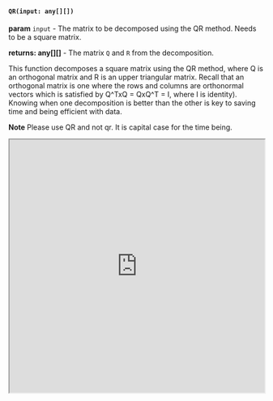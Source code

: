 
#### `QR(input: any[][])`

**param** `input` - The matrix to be decomposed using the QR method. Needs to be a square matrix.

**returns: any[][]** - The matrix `Q` and `R` from the decomposition. 

This function decomposes a square matrix using the QR method, where Q is an orthogonal matrix and R is an upper triangular matrix. Recall that an orthogonal matrix is one where the rows and columns are orthonormal vectors which is satisfied by Q^TxQ = QxQ^T = I, where I is identity). Knowing when one decomposition is better than the other is key to saving time and being efficient with data.

**Note** Please use QR and not qr. It is capital case for the time being. 

<Bleed full>
<iframe src="https://hhlab.dev/?code=%0A*import%20math%3AQR%0A%0A%2F%2Flets%20construct%20two%20matrices%2C%20a%20javascript%20one%20and%20a%20Mat%20one%0Alet%20A%20%3D%20%5B%5B2%2C3%5D%2C%20%5B4%2C2%5D%5D%3B%0Alet%20B%20%3D%20new%20Mat(%5B%5B2%2C3%5D%2C%5B4%2C2%5D%5D)%0A%0Aprint('A%20%3D%20'%2BA)%0Aprint('B%20%3D%20'%2BB)%0A%0A%2F%2Fnow%20let%20us%20decompose%20A%2C%20B%20into%20Q%2CR%3A%0A%0A%2F%2Fnote%20the%20usage%20of%20'.'%20to%20access%20the%20different%20return%20objects%20%0A%0AA_Q%20%3D%20QR(A).Q%0AA_R%20%3D%20QR(A).R%0A%0AB_Q%20%3D%20QR(B).Q%3B%0AB_R%20%3D%20QR(B).R%3B%0A%0A%0A%0A%2F%2FIs%20R%20upper%20triangular%3F%20Is%20Q%20orthogonal%3F%0Aprint(%22Q%20and%20R%20for%20A%20is%20%3A%20%22%2B%20A_Q%20%2B%20'%20'%2B%20A_R)%0A%0Aprint(%22Q%20and%20R%20for%20B%20is%20%3A%20%22%2B%20B_Q%20%2B%20'%20'%2B%20B_R)%20%20%20%20%0A%0A%2F%2F%20Are%20they%20the%20same%20results%3F%0A%0A%0A%0A%0A%0A&auto_run=true"
    width="100%"
    height="500px">
  </iframe>
</Bleed>